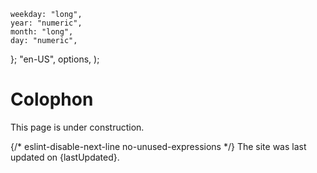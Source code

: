 	weekday: "long",
	year: "numeric",
	month: "long",
	day: "numeric",
};
	"en-US",
	options,
);

# Colophon

This page is under construction.

{/* eslint-disable-next-line no-unused-expressions */} The site was last updated
on {lastUpdated}.
